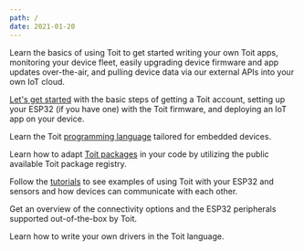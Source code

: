 ```yaml
---
path: /
date: 2021-01-20
---
```


<Title>Documentation</Title>

Learn the basics of using Toit to get started writing your own Toit apps,
monitoring your device fleet, easily upgrading device firmware and app updates
over-the-air, and pulling device data via our external APIs into your own IoT cloud.

<Boxes>
<Box title="Quick start guide" to="/getstarted/quick_start">

[Let's get started](getstarted/quick_start) with the basic steps of getting a Toit account, setting up your ESP32 (if you have one) with
the Toit firmware, and deploying an IoT app on your device.

</Box>

<Box title="Toit language guide" to="/language/language">

Learn the Toit [programming language](language/language) tailored for embedded devices.

Learn how to adapt [Toit packages](/language/package) in your code by utilizing the public available Toit package registry.

</Box>
<Box title="Tutorial" to="/platform/tutorials">

Follow the [tutorials](platform/tutorials) to see examples of using Toit with your ESP32 and sensors and how devices can communicate with each other.

</Box>
<Box title="Hardware" to="/hardware">

Get an overview of the connectivity options and the ESP32 peripherals supported out-of-the-box by Toit.

Learn how to write your own drivers in the Toit language.

</Box>
</Boxes>
